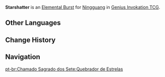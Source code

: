{{About|the Character Card Skill for [[Genius Invokation TCG]]|the Playable Character Talent|Starshatter}}
{{Genius Invokation TCG Skill Infobox
|title      = Starshatter
|image      = Starshatter Character Card Skill.png
|type       = Elemental Burst
|character  = Ningguang
|element    = Geo
|matching   = 3
|energy     = 3
|effect     = Deals 6 {{Color|Geo DMG}}. If '''Jade Screen''' is on the field, deals +2 DMG.
|order      = 3
}}
'''Starshatter''' is an [[Character Card Elemental Burst|Elemental Burst]] for [[Ningguang (Character Card)|Ningguang]] in [[Genius Invokation TCG]].

==Other Languages==
{{Other Languages|Transclude=Starshatter}}

==Change History==
{{Change History|3.3}}

==Navigation==
{{Genius Invokation TCG Skill Navbox|Ningguang}}
[[pt-br:Chamado Sagrado dos Sete:Quebrador de Estrelas]]